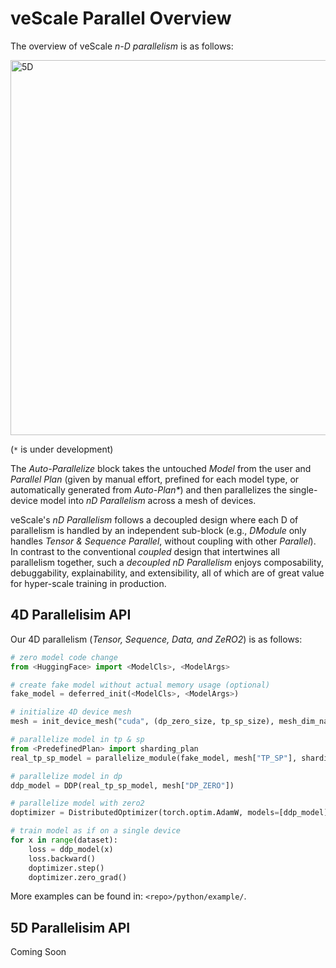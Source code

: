 # veScale Parallel Overview

The overview of veScale _n-D parallelism_ is as follows:

<img src="../../public/guide/parallel5d.png" alt="5D" width="600"/>

(`*` is under development)

The _Auto-Parallelize_ block takes the untouched _Model_ from the user and _Parallel Plan_ (given by manual effort, prefined for each model type, or automatically generated from _Auto-Plan*_) and then parallelizes the single-device model into _nD Parallelism_ across a mesh of devices. 

veScale's _nD Parallelism_ follows a decoupled design where each D of parallelism is handled by an independent sub-block (e.g., _DModule_ only handles _Tensor & Sequence Parallel_, without coupling with other _Parallel_). 
In contrast to the conventional _coupled_ design that intertwines all parallelism together, such a _decoupled_ _nD Parallelism_ enjoys composability, debuggability, explainability, and extensibility, all of which are of great value for hyper-scale training in production.

## 4D Parallelisim API

Our 4D parallelism (_Tensor, Sequence, Data, and ZeRO2_) is as follows:

``` python
# zero model code change
from <HuggingFace> import <ModelCls>, <ModelArgs>

# create fake model without actual memory usage (optional)
fake_model = deferred_init(<ModelCls>, <ModelArgs>)

# initialize 4D device mesh
mesh = init_device_mesh("cuda", (dp_zero_size, tp_sp_size), mesh_dim_names=["DP_ZERO", "TP_SP"])

# parallelize model in tp & sp
from <PredefinedPlan> import sharding_plan
real_tp_sp_model = parallelize_module(fake_model, mesh["TP_SP"], sharding_plan)

# parallelize model in dp
ddp_model = DDP(real_tp_sp_model, mesh["DP_ZERO"])

# parallelize model with zero2
doptimizer = DistributedOptimizer(torch.optim.AdamW, models=[ddp_model])

# train model as if on a single device
for x in range(dataset):
    loss = ddp_model(x)
    loss.backward()
    doptimizer.step()
    doptimizer.zero_grad()
```

More examples can be found in: `<repo>/python/example/`.

## 5D Parallelisim API

Coming Soon

